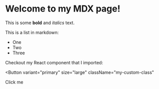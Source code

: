 
# Welcome to my MDX page!

This is some **bold** and _italics_ text.

This is a list in markdown:

- One
- Two
- Three

Checkout my React component that I imported:

<ImageCarouselFeatures />

<Button
    variant="primary"
    size="large"
    className="my-custom-class"
>
Click me
</Button>
